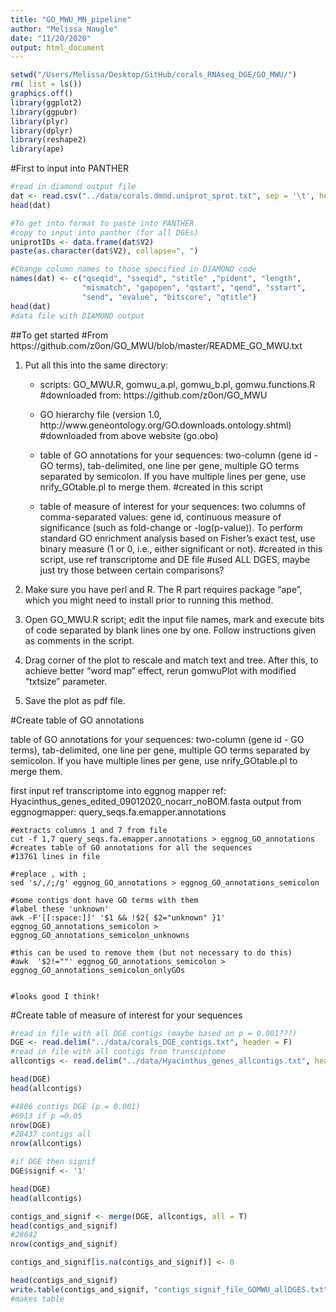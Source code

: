 ```yaml
---
title: "GO_MWU_MN_pipeline"
author: "Melissa Naugle"
date: "11/20/2020"
output: html_document
---
```



```r
setwd("/Users/Melissa/Desktop/GitHub/corals_RNAseq_DGE/GO_MWU/")
rm( list = ls())
graphics.off()
library(ggplot2)
library(ggpubr)
library(plyr)
library(dplyr)
library(reshape2)
library(ape)
```

#First to input into PANTHER 

```r
#read in diamond output file
dat <- read.csv("../data/corals.dmnd.uniprot_sprot.txt", sep = '\t', header = F)
head(dat)

#To get into format to paste into PANTHER
#copy to input into panther (for all DGEs)
uniprotIDs <- data.frame(dat$V2)
paste(as.character(dat$V2), collapse=", ")

#Change column names to those specified in DIAMOND code
names(dat) <- c("qseqid", "sseqid", "stitle" ,"pident", "length", 
                "mismatch", "gapopen", "qstart", "qend", "sstart", 
                "send", "evalue", "bitscore", "qtitle")
head(dat)
#data file with DIAMOND output 


```


##To get started
#From https://github.com/z0on/GO_MWU/blob/master/README_GO_MWU.txt

1. Put all this into the same directory:
	- scripts: GO_MWU.R, gomwu_a.pl, gomwu_b.pl, gomwu.functions.R
	#downloaded from: https://github.com/z0on/GO_MWU
	
	- GO hierarchy file 
		(version 1.0, http://www.geneontology.org/GO.downloads.ontology.shtml)
		#downloaded from above website (go.obo)
		
	- table of GO annotations for your sequences: two-column (gene id - GO terms), 
		tab-delimited, one line per gene, multiple GO terms separated by semicolon. 
		If you have multiple lines per gene, use nrify_GOtable.pl to merge them.
		#created in this script
		
	- table of measure of interest for your sequences: two columns of comma-separated 
		values: gene id, continuous measure of significance (such as fold-change or 
		-log(p-value)). To perform standard GO enrichment analysis based on Fisher's 
		exact test, use binary measure (1 or 0, i.e., either significant or not).
		#created in this script, use ref transcriptome and DE file 
		#used ALL DGES, maybe just try those between certain comparisons?
		

2. Make sure you have perl and R. The R part requires package "ape", which 
you might need to install prior to running this method.

3. Open GO_MWU.R script; edit the input file names, mark and execute bits of code
separated by blank lines one by one. Follow instructions given as comments in the script.

4. Drag corner of the plot to rescale and match text and tree. After this, to
achieve better "word map" effect, rerun gomwuPlot with modified "txtsize" parameter.

5. Save the plot as pdf file.


#Create table of GO annotations

table of GO annotations for your sequences: two-column (gene id - GO terms), 
		tab-delimited, one line per gene, multiple GO terms separated by semicolon. 
		If you have multiple lines per gene, use nrify_GOtable.pl to merge them.
		
first input ref transcriptome into eggnog mapper 
ref: Hyacinthus_genes_edited_09012020_nocarr_noBOM.fasta
output from eggnogmapper: query_seqs.fa.emapper.annotations


```unix

#extracts columns 1 and 7 from file 
cut -f 1,7 query_seqs.fa.emapper.annotations > eggnog_GO_annotations
#creates table of GO annotations for all the sequences
#13761 lines in file

#replace , with ;
sed 's/,/;/g' eggnog_GO_annotations > eggnog_GO_annotations_semicolon

#some contigs dont have GO terms with them
#label these 'unknown'
awk -F'[[:space:]]' '$1 && !$2{ $2="unknown" }1' eggnog_GO_annotations_semicolon > eggnog_GO_annotations_semicolon_unknowns

#this can be used to remove them (but not necessary to do this)
#awk  '$2!=""' eggnog_GO_annotations_semicolon >  eggnog_GO_annotations_semicolon_onlyGOs


#looks good I think!
```


#Create table of measure of interest for your sequences


```r

#read in file with all DGE contigs (maybe based on p = 0.001???)
DGE <- read.delim("../data/corals_DGE_contigs.txt", header = F)
#read in file with all contigs from transciptome
allcontigs <- read.delim("../data/Hyacinthus_genes_allcontigs.txt", header = F)

head(DGE)
head(allcontigs)

#4806 contigs DGE (p = 0.001)
#6913 if p =0.05
nrow(DGE)
#28437 contigs all
nrow(allcontigs)

#if DGE then signif
DGE$signif <- '1'

head(DGE)
head(allcontigs)

contigs_and_signif <- merge(DGE, allcontigs, all = T)
head(contigs_and_signif)
#28642 
nrow(contigs_and_signif)

contigs_and_signif[is.na(contigs_and_signif)] <- 0

head(contigs_and_signif)
write.table(contigs_and_signif, "contigs_signif_file_GOMWU_allDGES.txt", row.names = F)
#makes table 

```







